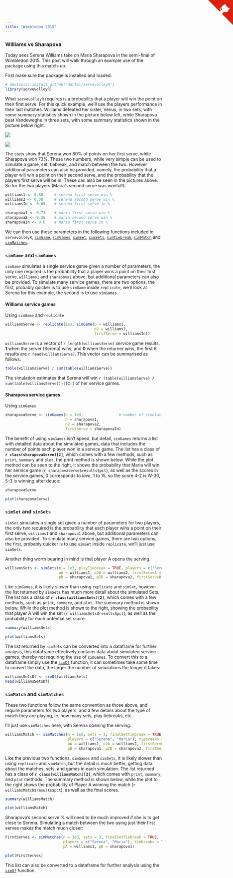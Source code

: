 ```yaml
---
title: "Wimbledon 2015"
---
```


### Williams vs Sharapova

Today sees Serena Williams take on Maria Sharapova in the semi-final of Wimbledon 2015.  This post will walk through an example use of the package using this match-up.

First make sure the package is installed and loaded:

```r
# devtools::install_github("durtal/servevolleyR")
library(servevolleyR)
```

What `servevolleyR` requires is a probability that a player will win the point on their first serve.  For this quick example, we'll use the players performance in their last matches.  Williams defeated her sister, Venus, in two sets, with some summary statistics shown in the picture below left, while Sharapova beat Vandeweghe in three sets, with some summary statistics shown in the picture below right.

<div class="row">
<div class="col-sm-6">
<img src="serena.jpg" style="align:center" class="img-responsive">
</div>
<div class="col-sm-6">
<img src="maria.jpg" style="align:center" class="img-responsive">
</div>
</div>

The stats show that Serena won 80% of points on her first serve, while Sharapova won 73%.  These two numbers, while very simple can be used to simulate a game, set, tiebreak, and match between the two.  However additional parameters can also be provided, namely, the probability that a player will win a point on their second serve, and the probability that the players first serve will be in.  These can also be seen in the pictures above.  So for the two players (Maria's second serve was woeful!):

```r
williams1 <- 0.80     # serena first serve win %
williams2 <- 0.58     # serena second serve win %
williamsIn <- 0.65    # serena first serve in %

sharapova1 <- 0.73    # maria first serve win %
sharapova2 <- 0.36    # maria second serve win %
sharapovaIn <- 0.6    # maria first serve in %
```

We can then use these parameters in the following functions included in `servevolleyR`, [`simGame`](simGame.html), [`simGames`](simGames.html), [`simSet`](simSet.html), [`simSets`](simSets.html), [`simTiebreak`](simTiebreak.html), [`simMatch`](simMatch.html) and [`simMatches`](simMatches.html).

### `simGame` and `simGames`

`simGame` simulates a single service game given a number of parameters, the only one required is the probability that a player wins a point on their first serve, `williams1` and `sharapova1` above, but additional parameters can also be provided.  To simulate many service games, there are two options, the first, probably quicker is to use `simGame` inside `replicate`, we'll look at Serena for this example, the second is to use `simGames`.

#### Williams service games

Using `simGame` and `replicate`

```r
williamsServe <- replicate(1e3, simGame(p = williams1,
                                        p2 = williams2,
                                        firstServe = williamsIn))
```

`williamsServe` is a vector of `r length(williamsServe)` service game results, **1** when the server (Serena) wins, and **0** when the returner wins, the first 6 results are `r head(williamsServe)`.  This vector can be summarised as follows.

```r
table(williamsServe) / sum(table(williamsServe))
```

The simulation estimates that Serena will win `r (table(williamsServe) / sum(table(williamsServe)))[[2]]` of her service games.

#### Sharapova service games

Using `simGames`

```r
sharapovaServe <- simGames(n = 1e3,                # number of simulations
                           p = sharapova1,
                           p2 = sharapova2,
                           firstServe = sharapovaIn)
```

<div class="row">
<div class="col-sm-6">

The benefit of using `simGames` isn't speed, but detail, `simGames` returns a list with detailed data about the simulated games, data that includes the number of points each player won in a service game.  The list has a class of **`r class(sharapovaServe)[2]`**, which comes with a few methods, such as `print`, `summary` and `plot`, the print method is shown below.  While the plot method can be seen to the right, it shows the probability that Maria will win her service game (`r sharapovaServe$results$pct`), as well as the scores in the service games, 0 corresponds to _love_, 1 to 15, so the score 4-2 is W-30, 5-3 is winning after deuce:

```r
sharapovaServe
```

</div>
<div class="col-sm-6">

```r
plot(sharapovaServe)
```

</div>
</div>

### `simSet` and `simSets`

`simSet` simulates a single set given a number of parameters for two players, the only two required is the probability that each player wins a point on their first serve, `williams1` and `sharapova1` above, but additional parameters can also be provided.  To simulate many service games, there are two options, the first, probably quicker is to use `simSet` inside `replicate`, we'll just use `simSets`.

Another thing worth bearing in mind is that player A opens the serving.

```r
williamsSets <- simSets(n = 1e3, playTiebreak = TRUE, players = c("Serena", "Maria"),
                        pA = williams1, p2A = williams2, firstServeA = williamsIn,
                        pB = sharapova1, p2B = sharapova2, firstServeB = sharapovaIn)
```



<div class="row">
<div class="col-sm-6">

Like `simGames`, it is likely slower than using `replicate` and `simSet`, however the list returned by `simSets` has much more detail about the simulated Sets.  The list has a class of **`r class(williamsSets)[2]`**, which comes with a few methods, such as `print`, `summary`, and `plot`.  The summary method is shown below.  While the plot method is shown to the right, showing the probability that player A will win the set (`r williamsSets$results$pct`), as well as the probability for each potential set score:

```r
summary(williamsSets)
```

</div>
<div class="col-sm-6">

```r
plot(williamsSets)
```

</div>
</div>

The list returned by `simSets` can be converted into a dataframe for further analysis, this dataframe effectively contains data about simulated service games, thereby not requiring the use of `simGames`.  To convert this to a dataframe simply use the [`simDf`](simDf.html) function, it can sometimes take some time to convert the data, the larger the number of simulations the longer it takes:

```r
williamsSetsDf <- simDf(williamsSets)
head(williamsSetsDf)
```

### `simMatch` and `simMatches`

These two functions follow the same convention as those above, and require parameters for two players, and a few details about the type of match they are playing, ie. how many sets, play tiebreaks, etc.

I'll just use `simMatches` here, with Serena opening the serving.

```r
williamsMatch <- simMatches(n = 1e3, sets = 3, finalSetTiebreak = TRUE,
                            players = c("Serena", "Maria"), tiebreaks = TRUE,
                            pA = williams1, p2A = williams2, firstServeA = williamsIn,
                            pB = sharapova1, p2B = sharapova2, firstServeB = sharapovaIn)
```

<div class="row">
<div class="col-sm-6">

Like the previous two functions, `simGames` and `simSets`, it is likely slower than using `replicate` and `simMatch`, but the detail is much better, getting data about the matches, sets, and games in each simulation.  The list returned has a class of **`r class(williamsMatch)[2]`**, which comes with `print`, `summary`, and `plot` methods.  The summary method is shown below, while the plot to the right shows the probability of Player A winning the match (`r williamsMatch$results$pct`), as well as the final scores.

```r
summary(williamsMatch)
```

</div>
<div class="col-sm-6">

```r
plot(williamsMatch)
```

</div>
</div>

<div class="row">
<div class="col-sm-6">


Sharapova's second serve % will need to be much improved if she is to get close to Serena.  Simulating a match between the two using just their first serves makes the match much closer:

```r
FirstServes <- simMatches(n = 1e3, sets = 3, finalSetTiebreak = TRUE,
                          players = c("Serena", "Maria"), tiebreaks = TRUE,
                          pA = williams1, pB = sharapova1)
```

</div>
<div class="col-sm-6">

```r
plot(FirstServes)
```

</div>
</div>

This list can also be converted to a dataframe for further analysis using the [`simDf`](simDf.html) function.

<a href="https://github.com/durtal/servevolleyR" class="github-corner"><svg width="80" height="80" viewBox="0 0 250 250" style="fill:#d9230f; color:#fcfcfc; position: absolute; top: 0; border: 0; right: 0;"><path d="M0,0 L115,115 L130,115 L142,142 L250,250 L250,0 Z"></path><path d="M128.3,109.0 C113.8,99.7 119.0,89.6 119.0,89.6 C122.0,82.7 120.5,78.6 120.5,78.6 C119.2,72.0 123.4,76.3 123.4,76.3 C127.3,80.9 125.5,87.3 125.5,87.3 C122.9,97.6 130.6,101.9 134.4,103.2" fill="currentColor" style="transform-origin: 130px 106px;" class="octo-arm"></path><path d="M115.0,115.0 C114.9,115.1 118.7,116.5 119.8,115.4 L133.7,101.6 C136.9,99.2 139.9,98.4 142.2,98.6 C133.8,88.0 127.5,74.4 143.8,58.0 C148.5,53.4 154.0,51.2 159.7,51.0 C160.3,49.4 163.2,43.6 171.4,40.1 C171.4,40.1 176.1,42.5 178.8,56.2 C183.1,58.6 187.2,61.8 190.9,65.4 C194.5,69.0 197.7,73.2 200.1,77.6 C213.8,80.2 216.3,84.9 216.3,84.9 C212.7,93.1 206.9,96.0 205.4,96.6 C205.1,102.4 203.0,107.8 198.3,112.5 C181.9,128.9 168.3,122.5 157.7,114.1 C157.9,116.9 156.7,120.9 152.7,124.9 L141.0,136.5 C139.8,137.7 141.6,141.9 141.8,141.8 Z" fill="currentColor" class="octo-body"></path></svg></a><style>.github-corner:hover .octo-arm{animation:octocat-wave 560ms ease-in-out}@keyframes octocat-wave{0%,100%{transform:rotate(0)}20%,60%{transform:rotate(-25deg)}40%,80%{transform:rotate(10deg)}}@media (max-width:500px){.github-corner:hover .octo-arm{animation:none}.github-corner .octo-arm{animation:octocat-wave 560ms ease-in-out}}</style>
